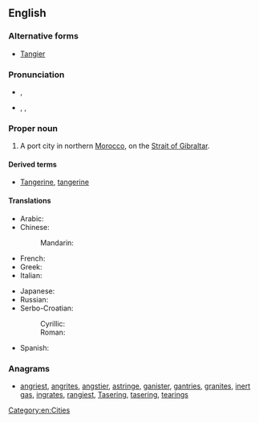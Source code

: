==English==
{{wikipedia}}

===Alternative forms===
* [[Tangier]]

===Pronunciation===
* {{a|RP}} {{IPAchar|/tænˈdʒɪəz/}}, {{X-SAMPA|/t{n"dZI@z/}}
* {{a|US}} {{enPR|tănjîrzʹ}}, {{IPAchar|/tænˈdʒɪrz/}}, {{X-SAMPA|/t{n"dZIr\z/}}

===Proper noun===
{{en-proper noun}}

# A port city in northern [[Morocco]], on the [[Strait of Gibraltar]].

====Derived terms====
* [[Tangerine]], [[tangerine]]

====Translations====
{{trans-top|a port city in northern Morocco}}
* Arabic: {{t-|ar|طنجة|f|tr=ŧánja}}
* Chinese:
*: Mandarin: {{t|cmn|丹吉尔|tr=Dānjí’ěr}}
* French: {{t+|fr|Tanger}}
* Greek: {{t-|el|Ταγγέρη|tr=Tangéri}}
* Italian: {{t-|it|Tangeri|f}}
{{trans-mid}}
* Japanese: {{t-|ja|タンジール|tr=Tanjīru}}
* Russian: {{t-|ru|Танжер|m|tr=Tanžér}}
* Serbo-Croatian:
*: Cyrillic: {{t|sh|Тангер|m|sc=Cyrl}}
*: Roman: {{t-|sh|Tanger|m|sc=Latn}}
* Spanish: {{t+|es|Tánger|m}}
{{trans-bottom}}

===Anagrams===
* [[angriest#English|angriest]], [[angrites#English|angrites]], [[angstier#English|angstier]], [[astringe#English|astringe]], [[ganister#English|ganister]], [[gantries#English|gantries]], [[granites#English|granites]], [[inert gas#English|inert gas]], [[ingrates#English|ingrates]], [[rangiest#English|rangiest]], [[Tasering#English|Tasering]], [[tasering#English|tasering]], [[tearings#English|tearings]]

[[Category:en:Cities]]